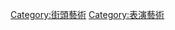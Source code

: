 {{Catmore|街头表演}}

{{Commonscat|Busking}}

[[Category:街頭藝術|Category:街頭藝術]]
[[Category:表演藝術|Category:表演藝術]]